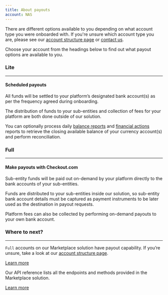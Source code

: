 ```yaml
--- 
title: About payouts
account: NAS
---
```


There are different options available to you depending on what account type you were onboarded with. If you're unsure which account type you are, please see our [account structure page](/marketplaces/account-structure) or [contact us](https://www.checkout.com/contact-us).

Choose your account from the headings below to find out what payout options are available to you.

### Lite

---

#### Scheduled payouts

All funds will be settled to your platform’s designated bank account(s) as per the frequency agreed during onboarding.

The distribution of funds to your sub-entities and collection of fees for your platform are both done outside of our solution.

You can optionally process daily [balance reports](/reporting/reconciliation-reports/balance-reports) and [financial actions](/reporting/reconciliation-reports/financial-actions-reports) reports to retrieve the closing available balance of your currency account(s) and perform reconciliation.

### Full

---

#### Make payouts with Checkout.com

Sub-entity funds will be paid out on-demand by your platform directly to the bank accounts of your sub-entities. 

Funds are distributed to your sub-entities inside our solution, so sub-entity bank account details must be captured as payment instruments to be later used as the destination in payout requests. 

Platform fees can also be collected by performing on-demand payouts to your own bank account.

### Where to next?

---

<ContentPanel title="Make a payout" imgSrc="/NAS/Marketplaces/about-making-payouts.svg">

`Full` accounts on our Marketplace solution have payout capability. If you’re unsure, take a look at our [account structure page](/marketplaces/account-structure).

[Learn more](/marketplaces/payouts/make-a-payout)
                                 
</ContentPanel>
<ContentPanel title="Marketplace API" imgSrc="/NAS/Marketplaces/marketplaces-api.svg" withBorder={false}>

Our API reference lists all the endpoints and methods provided in the Marketplace solution.

[Learn more](https://api-reference.checkout.com/preview/crusoe/#tag/Marketplace)

</ContentPanel>
